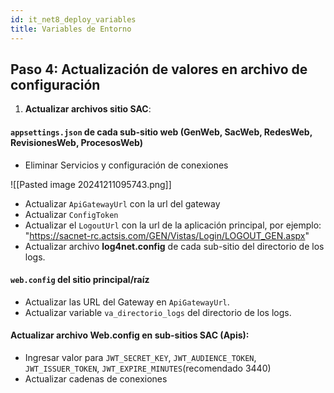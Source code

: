 ```yaml
---
id: it_net8_deploy_variables
title: Variables de Entorno
---
```


## Paso 4: Actualización de valores en archivo de configuración

1. **Actualizar archivos sitio SAC**:

#### `appsettings.json` de cada sub-sitio web (**GenWeb**, **SacWeb**, **RedesWeb**, **RevisionesWeb**, **ProcesosWeb**)

- Eliminar Servicios y configuración de conexiones

![[Pasted image 20241211095743.png]]

-  Actualizar `ApiGatewayUrl` con la url del gateway
- Actualizar `ConfigToken`
- Actualizar el `LogoutUrl` con la url de la aplicación principal, por ejemplo: "https://sacnet-rc.actsis.com/GEN/Vistas/Login/LOGOUT_GEN.aspx"
- Actualizar archivo **log4net.config** de cada sub-sitio del directorio de los logs.

#### `web.config` del sitio principal/raíz

- Actualizar las URL del  Gateway en `ApiGatewayUrl`.
- Actualizar variable `va_directorio_logs` del directorio de los logs.

#### **Actualizar archivo** **Web.config** **en sub-sitios SAC (Apis):**

- Ingresar valor para `JWT_SECRET_KEY`, `JWT_AUDIENCE_TOKEN`, `JWT_ISSUER_TOKEN`, `JWT_EXPIRE_MINUTES`(recomendado 3440)
- Actualizar cadenas de conexiones
